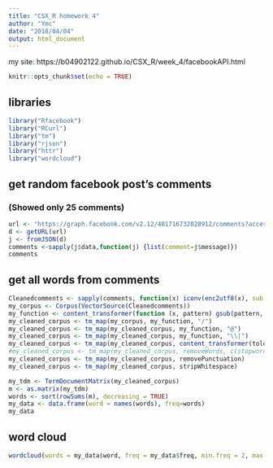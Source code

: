 ```yaml
---
title: "CSX_R homework 4"
author: "Ymc"
date: "2018/04/04"
output: html_document
---
```

my site: https://b04902122.github.io/CSX_R/week_4/facebookAPI.html
  
  ```r
knitr::opts_chunk$set(echo = TRUE)
```

## libraries

```r
library("Rfacebook")
library("RCurl")
library("tm")
library("rjson")
library("httr")
library("wordcloud")
```

## get random facebook post's comments
### (Showed only 25 comments)
```r
url <- "https://graph.facebook.com/v2.12/481716732028912/comments?access_token=EAACEdEose0cBABe81zAzppjKdF1Blxwr4l7sMsB1baz0zWs9pSgumZAfT9nsCDlJxm3ySrmQrjoZA8OT4kjeIhG5pnRDbFkfylqre6LguQHn9RFmuJxJTTrLP4PVr31ZCSvbkKuAvzkpLOToykjtIgslozyZAZA6kw8XTBtdzFneiQpkeFL1xAV0XBO6wRNtKfelToDE1sgZDZD&pretty=0&limit=25&after=NDU4NwZDZD"
d <- getURL(url)
j <- fromJSON(d)
comments <-sapply(j$data,function(j) {list(comment=j$message)})
comments
```
## get all words from comments
```r
Cleanedcomments <- sapply(comments, function(x) iconv(enc2utf8(x), sub = "byte"))
my_corpus <- Corpus(VectorSource(Cleanedcomments))
my_function <- content_transformer(function (x, pattern) gsub(pattern, " ", x))
my_cleaned_corpus <- tm_map(my_corpus, my_function, "/")
my_cleaned_corpus <- tm_map(my_cleaned_corpus, my_function, "@")
my_cleaned_corpus <- tm_map(my_cleaned_corpus, my_function, "\\|")
my_cleaned_corpus <- tm_map(my_cleaned_corpus, content_transformer(tolower))
#my_cleaned_corpus <- tm_map(my_cleaned_corpus, removeWords, c(stopwords("english"), "batman","movie","superman"))
my_cleaned_corpus <- tm_map(my_cleaned_corpus, removePunctuation)
my_cleaned_corpus <- tm_map(my_cleaned_corpus, stripWhitespace)

my_tdm <- TermDocumentMatrix(my_cleaned_corpus)
m <- as.matrix(my_tdm)
words <- sort(rowSums(m), decreasing = TRUE)
my_data <- data.frame(word = names(words), freq=words)
my_data
```
## word cloud
```r
wordcloud(words = my_data$word, freq = my_data$freq, min.freq = 2, max.words = 100, random.order=FALSE, rot.per = 0.35, colors = brewer.pal(8, "Dark2"))
```
